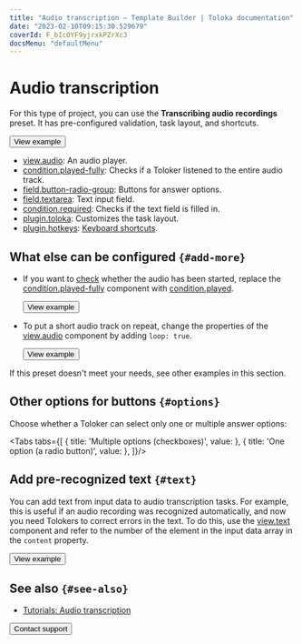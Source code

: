 ```yaml
---
title: "Audio transcription — Template Builder | Toloka documentation"
date: "2023-02-10T09:15:30.529679"
coverId: F_bIcOYF9yjrxkPZrXc3
docsMenu: "defaultMenu"
---
```



# Audio transcription

For this type of project, you can use the **Transcribing audio recordings** preset. It has pre-configured validation, task layout, and shortcuts.

<Button view="defaultInverse" size="l" type="link" url="https://ya.cc/t/YrCIIps93ttEPe">View example</Button>

<Cut title="Components used in the example">

- [view.audio](/docs/template-builder/reference/view.audio): An audio player.
- [condition.played-fully](/docs/template-builder/reference/condition.played): Checks if a Toloker listened to the entire audio track.
- [field.button-radio-group](/docs/template-builder/reference/field.button-radio-group): Buttons for answer options.
- [field.textarea](/docs/template-builder/reference/field.textarea): Text input field.
- [condition.required](/docs/template-builder/reference/condition.required): Checks if the text field is filled in.
- [plugin.toloka](/docs/template-builder/reference/plugin.toloka): Customizes the task layout.
- [plugin.hotkeys](/docs/template-builder/reference/plugin.hotkeys): [Keyboard shortcuts](/docs/template-builder/best-practices/hotkeys).

</Cut>

<TolokaTbSourceAddMedia/>

## What else can be configured `{#add-more}`

- If you want to [check](/docs/template-builder/best-practices/conditions) whether the audio has been started, replace the [condition.played-fully](/docs/template-builder/reference/condition.played-fully) component with [condition.played](/docs/template-builder/reference/condition.played).

  <Button view="defaultInverse" size="l" type="link" url="https://ya.cc/t/fpVaBRrf3ttEQS">View example</Button>

- To put a short audio track on repeat, change the properties of the [view.audio](/docs/template-builder/reference/view.audio) component by adding `loop: true`.

  <Button view="defaultInverse" size="l" type="link" url="https://ya.cc/t/13Djihdu3ttERD">View example</Button>

If this preset doesn't meet your needs, see other examples in this section.

## Other options for buttons `{#options}`
Choose whether a Toloker can select only one or multiple answer options:

<Tabs tabs={[
  { title: 'Multiple options (checkboxes)', value: <AudioTranscriptList1/> },
  { title: 'One option (a radio button)', value: <AudioTranscriptList2/> },
]}/>

## Add pre-recognized text `{#text}`
  You can add text from input data to audio transcription tasks. For example, this is useful if an audio recording was recognized automatically, and now you need Tolokers to correct errors in the text. To do this, use the [view.text](/docs/template-builder/reference/view.text) component and refer to the number of the element in the input data array in the `content` property.

  <Button view="defaultInverse" size="l" type="link" url="https://ya.cc/t/m8wGfgo73ttETg">View example</Button>

## See also `{#see-also}`

- [Tutorials: Audio transcription](/docs/tutorials/transcript-audio)

<Button view="defaultInverse" size="l" type="link" url="/docs/guide/troubleshooting/support?form-source=template-builder-templates-audio-transcript">Contact support</Button>
